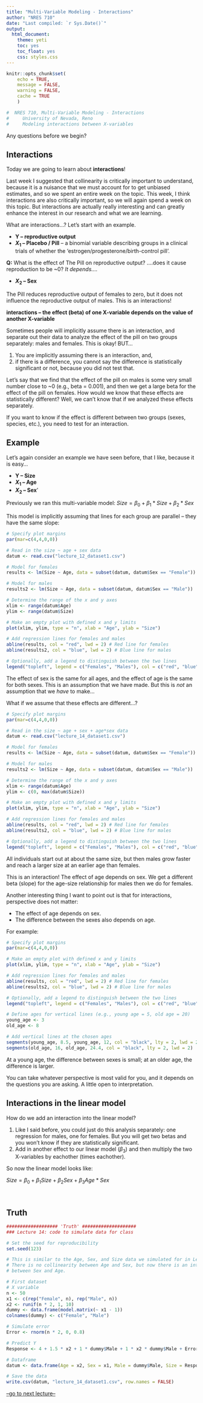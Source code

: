 ```yaml
---
title: "Multi-Variable Modeling - Interactions"
author: "NRES 710"
date: "Last compiled: `r Sys.Date()`"
output: 
  html_document: 
    theme: yeti
    toc: yes
    toc_float: yes
    css: styles.css
---
```


```r

knitr::opts_chunk$set(
	echo = TRUE,
	message = FALSE,
	warning = FALSE,
	cache = TRUE
	)
```

```r

#  NRES 710, Multi-Variable Modeling - Interactions
#     University of Nevada, Reno
#     Modeling interactions between X-variables

```

Any questions before we begin?

## Interactions

Today we are going to learn about **interactions**!

Last week I suggested that collinearity is critically important to understand, because it is a nuisance that we must account for to get unbiased estimates, and so we spent an entire week on the topic. This week, I think interactions are also critically important, so we will again spend a week on this topic. But interactions are actually really interesting and can greatly enhance the interest in our research and what we are learning.

What are interactions...? Let's start with an example.

- **Y -- reproductive output**
- **$X_1$ -- Placebo / Pill** -- a binomial variable describing groups in a clinical trials of whether the 'estrogen/progesterone/birth-control pill'.

**Q:** What is the effect of The Pill on reproductive output? ....does it cause reproduction to be ~0? *It depends....*

- **$X_2$ -- Sex**

The Pill reduces reproductive output of females to zero, but it does not influence the reproductive output of males. This is an interactions!

**interactions -- the effect (beta) of one X-variable depends on the value of another X-variable**

Sometimes people will implicitly assume there is an interaction, and separate out their data to analyze the effect of the pill on two groups separately: males and females. This is okay! BUT...

1. You are implicitly assuming there is an interaction, and,
2. if there is a difference, you cannot say the difference is statistically significant or not, because you did not test that.

Let's say that we find that the effect of the pill on males is some very small number close to ~0 (e.g., beta = 0.001), and then we get a large beta for the effect of the pill on females. How would we know that these effects are statistically different? Well, we can't know that if we analyzed these effects separately.

If you want to know if the effect is different between two groups (sexes, species, etc.), you need to test for an interaction.

## Example

Let's again consider an example we have seen before, that I like, because it is easy...

- **Y -- Size**
- **$X_1$ -- Age**
- **$X_2$ -- Sex**'

Previously we ran this multi-variable model: $Size = \beta_0 + \beta_1 * Size + \beta_2 * Sex$

This model is implicitly assuming that lines for each group are parallel -- they have the same slope:

```r
# Specify plot margins
par(mar=c(4,4,0,0))

# Read in the size ~ age + sex data
datum <- read.csv("lecture_12_dataset1.csv")

# Model for females
results <- lm(Size ~ Age, data = subset(datum, datum$Sex == "Female"))

# Model for males
results2 <- lm(Size ~ Age, data = subset(datum, datum$Sex == "Male"))

# Determine the range of the x and y axes
xlim <- range(datum$Age)
ylim <- range(datum$Size)

# Make an empty plot with defined x and y limits
plot(xlim, ylim, type = "n", xlab = "Age", ylab = "Size")

# Add regression lines for females and males
abline(results, col = "red", lwd = 2) # Red line for females
abline(results2, col = "blue", lwd = 2) # Blue line for males

# Optionally, add a legend to distinguish between the two lines
legend("topleft", legend = c("Females", "Males"), col = c("red", "blue"), lwd = 2)

```

The effect of sex is the same for all ages, and the effect of age is the same for both sexes. This is an assumption that we have made. But this is *not* an assumption that we *have* to make...

What if we assume that these effects are different...?

```r
# Specify plot margins
par(mar=c(4,4,0,0))

# Read in the size ~ age + sex + age*sex data
datum <- read.csv("lecture_14_dataset1.csv")

# Model for females
results <- lm(Size ~ Age, data = subset(datum, datum$Sex == "Female"))

# Model for males
results2 <- lm(Size ~ Age, data = subset(datum, datum$Sex == "Male"))

# Determine the range of the x and y axes
xlim <- range(datum$Age)
ylim <- c(0, max(datum$Size))

# Make an empty plot with defined x and y limits
plot(xlim, ylim, type = "n", xlab = "Age", ylab = "Size")

# Add regression lines for females and males
abline(results, col = "red", lwd = 2) # Red line for females
abline(results2, col = "blue", lwd = 2) # Blue line for males

# Optionally, add a legend to distinguish between the two lines
legend("topleft", legend = c("Females", "Males"), col = c("red", "blue"), lwd = 2)

```

All individuals start out at about the same size, but then males grow faster and reach a larger size at an earlier age than females.

This is an interaction! The effect of age depends on sex. We get a different beta (slope) for the age-size relationship for males then we do for females.

Another interesting thing I want to point out is that for interactions, perspective does not matter:

- The effect of age depends on sex.
- The difference between the sexes also depends on age.

For example:

```r
# Specify plot margins
par(mar=c(4,4,0,0))

# Make an empty plot with defined x and y limits
plot(xlim, ylim, type = "n", xlab = "Age", ylab = "Size")

# Add regression lines for females and males
abline(results, col = "red", lwd = 2) # Red line for females
abline(results2, col = "blue", lwd = 2) # Blue line for males

# Optionally, add a legend to distinguish between the two lines
legend("topleft", legend = c("Females", "Males"), col = c("red", "blue"), lwd = 2)

# Define ages for vertical lines (e.g., young age = 5, old age = 20)
young_age <- 3
old_age <- 8

# Add vertical lines at the chosen ages
segments(young_age, 8.5, young_age, 12, col = "black", lty = 2, lwd = 2)
segments(old_age, 16, old_age, 24.4, col = "black", lty = 2, lwd = 2)

```

At a young age, the difference between sexes is small; at an older age, the difference is larger.

You can take whatever perspective is most valid for you, and it depends on the questions you are asking. A little open to interpretation.

## Interactions in the linear model

How do we add an interaction into the linear model?

1) Like I said before, you could just do this analysis separately: one regression for males, one for females. But you will get two betas and you won't know if they are statistically significant.
2) Add in another effect to our linear model ($\beta_3$) and then multiply the two X-variables by eachother (times eachother).

So now the linear model looks like:

$Size = \beta_0 + \beta_1Size + \beta_2Sex + \beta_3 Age*Sex$








<br>

## Truth

```r
################### 'Truth' #################### 
### Lecture 14: code to simulate data for class

# Set the seed for reproducibility
set.seed(123)

# This is similar to the Age, Sex, and Size data we simulated for in Lecture 12.
# There is no collinearity between Age and Sex, but now there is an interaction
# between Sex and Age.

# First dataset
# X variable
n <- 50
x1 <- c(rep("Female", n), rep("Male", n))
x2 <- runif(n * 2, 1, 10)
dummy <- data.frame(model.matrix(~ x1 - 1))
colnames(dummy) <- c("Female", "Male")

# Simulate error
Error <- rnorm(n * 2, 0, 0.8)

# Predict Y
Response <- 4 + 1.5 * x2 + 1 * dummy$Male + 1 * x2 * dummy$Male + Error

# Dataframe
datum <- data.frame(Age = x2, Sex = x1, Male = dummy$Male, Size = Response)

# Save the data
write.csv(datum, "lecture_14_dataset1.csv", row.names = FALSE)
```

[--go to next lecture--](lecture_15.html)
